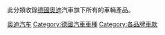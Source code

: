 {{Commonscat|Audi vehicles}}
此分類收錄[[德國|德國]][[奧迪|奧迪]]汽車旗下所有的車輛產品。

{{DEFAULTSORT:Audi}}
[[Category:奥迪汽车|]]
[[Category:德國汽車車種|Category:德國汽車車種]]
[[Category:各品牌車款|Category:各品牌車款]]